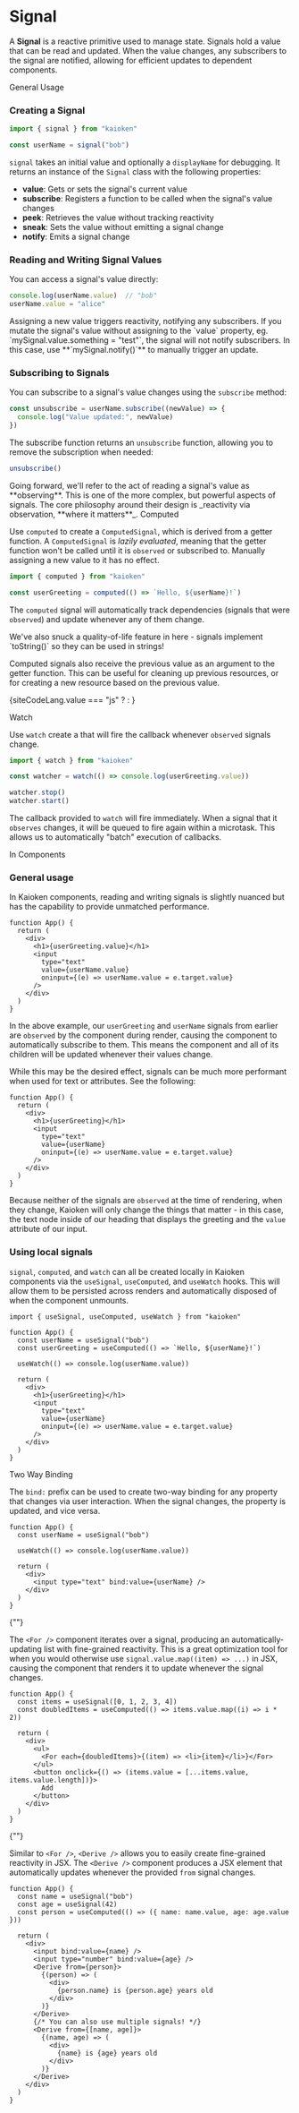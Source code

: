 

# Signal

A **Signal** is a reactive primitive used to manage state. 
Signals hold a value that can be read and updated. 
When the value changes, any subscribers to the signal are notified, 
allowing for efficient updates to dependent components.

<HighlightOnLoad id="general-usage">
  <DocsSectionHeader href="#general-usage">
    General Usage
  </DocsSectionHeader>

  ### Creating a Signal

```ts
import { signal } from "kaioken"

const userName = signal("bob")
```

`signal` takes an initial value and optionally a `displayName` 
for debugging. It returns an instance of the `Signal` class with the 
following properties:

- **value**: Gets or sets the signal's current value
- **subscribe**: Registers a function to be called when the signal's value changes
- **peek**: Retrieves the value without tracking reactivity
- **sneak**: Sets the value without emitting a signal change
- **notify**: Emits a signal change

### Reading and Writing Signal Values

You can access a signal's value directly:

```ts
console.log(userName.value)  // "bob"
userName.value = "alice"
```
<CalloutBlock>
  Assigning a new value triggers reactivity, notifying any subscribers.
  If you mutate the signal's value without assigning to the `value` property, 
  eg. `mySignal.value.something = "test"`, the signal will not notify subscribers. 
  In this case, use **`mySignal.notify()`** to manually trigger an update.
</CalloutBlock>

### Subscribing to Signals

You can subscribe to a signal's value changes using the `subscribe` method:

```ts
const unsubscribe = userName.subscribe((newValue) => {
  console.log("Value updated:", newValue)
})
```

The subscribe function returns an `unsubscribe` function, 
allowing you to remove the subscription when needed:

```ts
unsubscribe()
```

  

</HighlightOnLoad>

<CalloutBlock fontSize="normal">
  Going forward, we'll refer to the act of reading a signal's value 
  as **observing**. This is one of the more complex, but powerful 
  aspects of signals. The core philosophy around their design is 
  _reactivity via observation, **where it matters**_.
</CalloutBlock>

<HighlightOnLoad id="computed-signals">
  <DocsSectionHeader href="#computed-signals">
    Computed
  </DocsSectionHeader>

  Use `computed` to create a `ComputedSignal`, which is derived from a getter function.
  A `ComputedSignal` is *lazily evaluated*, meaning that the getter function won't be called 
  until it is `observed` or subscribed to. Manually assigning a new value to it has no effect.

```ts
import { computed } from "kaioken"

const userGreeting = computed(() => `Hello, ${userName}!`)
```

The `computed` signal will automatically track dependencies (signals that were `observed`) 
and update whenever any of them change.

<CalloutBlock variant="info">
  We've also snuck a quality-of-life feature in here - signals 
implement `toString()` so they can be used in strings!
</CalloutBlock> 

Computed signals also receive the previous value as an argument to the getter function.
This can be useful for cleaning up previous resources, or for creating a new resource 
based on the previous value.

{siteCodeLang.value === "js" ? <ExampleComputedPrev /> : <ExampleComputedPrevTs />}
</HighlightOnLoad>

<HighlightOnLoad id="signal-effects">
  <DocsSectionHeader href="#signal-effects">
    Watch
  </DocsSectionHeader>

Use `watch` create a <CodePreview data={watchEffectTypePreview} /> that 
will fire the callback whenever `observed` signals change.
```ts
import { watch } from "kaioken"

const watcher = watch(() => console.log(userGreeting.value))

watcher.stop()
watcher.start()
```
The callback provided to `watch` will fire immediately. 
When a signal that it `observes` changes, it will be queued to fire again 
within a <ExternalLink href="https://developer.mozilla.org/en-US/docs/Web/API/Window/queueMicrotask">microtask</ExternalLink>. 
This allows us to automatically "batch" execution of callbacks.

</HighlightOnLoad>

<HighlightOnLoad id="usage-in-components">
  <DocsSectionHeader href="#usage-in-components">
    In Components
  </DocsSectionHeader>


### General usage

In Kaioken components, reading and writing signals is slightly nuanced
but has the capability to provide unmatched performance.

```tsx
function App() {
  return (
    <div>
      <h1>{userGreeting.value}</h1>
      <input 
        type="text" 
        value={userName.value} 
        oninput={(e) => userName.value = e.target.value} 
      />
    </div>
  )
}
```

In the above example, our `userGreeting` and `userName` signals from earlier 
are `observed` by the component during render, causing the component to 
automatically subscribe to them. This means the component and all of its 
children will be updated whenever their values change.

While this may be the desired effect, signals can be much more performant
when used for text or attributes. See the following: 

```tsx
function App() {
  return (
    <div>
      <h1>{userGreeting}</h1>
      <input 
        type="text" 
        value={userName} 
        oninput={(e) => userName.value = e.target.value} 
      />
    </div>
  )
}
```

Because neither of the signals are `observed` at the time of rendering, 
when they change, Kaioken will only change the things that matter - in 
this case, the text node inside of our heading that displays the greeting 
and the `value` attribute of our input. 


### Using local signals

`signal`, `computed`, and `watch` can all be created locally in Kaioken 
components via the `useSignal`, `useComputed`, and `useWatch` hooks. 
This will allow them to be persisted across renders and automatically 
disposed of when the component unmounts.


```tsx
import { useSignal, useComputed, useWatch } from "kaioken"

function App() {
  const userName = useSignal("bob")
  const userGreeting = useComputed(() => `Hello, ${userName}!`)

  useWatch(() => console.log(userName.value))

  return (
    <div>
      <h1>{userGreeting}</h1>
      <input 
        type="text" 
        value={userName} 
        oninput={(e) => userName.value = e.target.value} 
      />
    </div>
  )
} 
```

</HighlightOnLoad>

<HighlightOnLoad id="two-way-binding">
  <DocsSectionHeader href="#two-way-binding">
    Two Way Binding
  </DocsSectionHeader>


The `bind:` prefix can be used to create two-way binding for any property 
that changes via user interaction. When the signal changes, the property 
is updated, and vice versa.

```tsx
function App() {
  const userName = useSignal("bob")

  useWatch(() => console.log(userName.value))

  return (
    <div>
      <input type="text" bind:value={userName} />
    </div>
  )
} 
```
</HighlightOnLoad>

<HighlightOnLoad id="for-component">
  <DocsSectionHeader href="#for-component">
    {"<For />"}
  </DocsSectionHeader>


The `<For />` component iterates over a signal, producing an automatically-updating 
list with fine-grained reactivity. This is a great optimization tool for when you would otherwise 
use `signal.value.map((item) => ...)` in JSX, causing the component that renders
it to update whenever the signal changes.

```tsx
function App() {
  const items = useSignal([0, 1, 2, 3, 4])
  const doubledItems = useComputed(() => items.value.map((i) => i * 2))

  return (
    <div>
      <ul>
        <For each={doubledItems}>{(item) => <li>{item}</li>}</For>
      </ul>
      <button onclick={() => (items.value = [...items.value, items.value.length])}>
        Add
      </button>
    </div>
  )
}
```
</HighlightOnLoad>

<HighlightOnLoad id="derive-component">
  <DocsSectionHeader href="#derive-component">
    {"<Derive />"}
  </DocsSectionHeader>


Similar to `<For />`, `<Derive />` allows you to easily create fine-grained reactivity in JSX. 
The `<Derive />` component produces a JSX element that automatically updates whenever the 
provided `from` signal changes. 

```tsx
function App() {
  const name = useSignal("bob")
  const age = useSignal(42)
  const person = useComputed(() => ({ name: name.value, age: age.value }))

  return (
    <div>
      <input bind:value={name} />
      <input type="number" bind:value={age} />
      <Derive from={person}>
        {(person) => (
          <div>
            {person.name} is {person.age} years old
          </div>
        )}
      </Derive>
      {/* You can also use multiple signals! */}
      <Derive from={[name, age]}>
        {(name, age) => (
          <div>
            {name} is {age} years old
          </div>
        )}
      </Derive>
    </div>
  )
}
```
</HighlightOnLoad>
